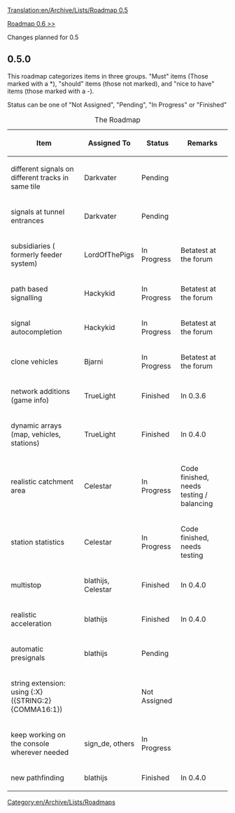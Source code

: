 [[Translation:en/Archive/Lists/Roadmap 0.5]]
[[Category:en/Archive/Lists/Roadmaps]]


[[en/Archive/Lists/Roadmap 0.6|Roadmap 0.6 >>]]

Changes planned for 0.5

== 0.5.0 ==

This roadmap categorizes items in three groups. "Must" items (Those marked with a *), "should" items (those not marked), and "nice to have" items (those marked with a -).

Status can be one of "Not Assigned", "Pending", "In Progress" or "Finished"

{| border="1"
|+ The Roadmap
|-
! Item !! Assigned To !! Status !! Remarks
|-
|different signals on different tracks in same tile || Darkvater
!class="claimed" | Pending ||
|-
|signals at tunnel entrances || Darkvater 
!class="claimed" | Pending ||
|-
|subsidiaries ( formerly feeder system) || LordOfThePigs
!class="wip" | In Progress || Betatest at the forum
|-
|path based signalling || Hackykid
!class="wip" | In Progress || Betatest at the forum
|-
|signal autocompletion || Hackykid
!class="wip" | In Progress || Betatest at the forum
|-
|clone vehicles || Bjarni
!class="wip" | In Progress || Betatest at the forum
|-
|network additions (game info) || TrueLight
!class="checked" | Finished || In 0.3.6
|-
|dynamic arrays (map, vehicles, stations) || TrueLight
!class="checked" | Finished || In 0.4.0
|-
|realistic catchment area || Celestar
!class="wip" | In Progress || Code finished, needs testing / balancing
|-
|station statistics || Celestar
!class="wip" | In Progress || Code finished, needs testing 
|-
|multistop || blathijs, Celestar
!class="checked" | Finished || In 0.4.0
|-
|realistic acceleration || blathijs
!class="checked" | Finished || In 0.4.0
|-
|automatic presignals || blathijs
!class="claimed" | Pending ||
|-
|string extension: using {:X} ({STRING:2}{COMMA16:1}) ||
!class="done" | Not Assigned ||
|-
|keep working on the console wherever needed || sign_de, others
!class="wip" | In Progress ||
|-
|new pathfinding || blathijs
!class="checked" | Finished || In 0.4.0
|}